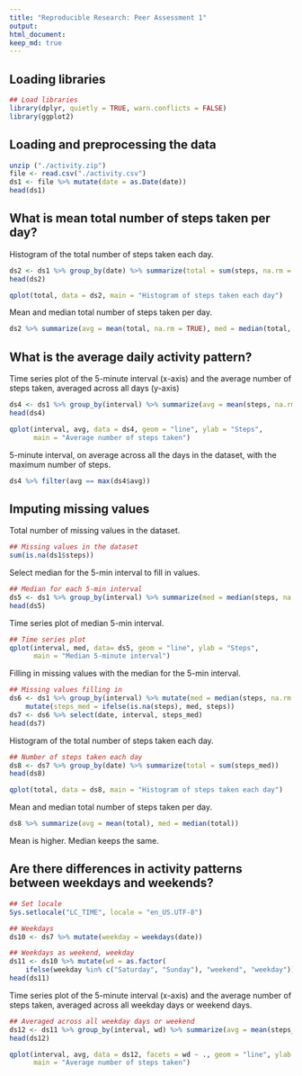 ```yaml
---
title: "Reproducible Research: Peer Assessment 1"
output: 
html_document:
keep_md: true
---
```


## Loading libraries
```r
## Load libraries
library(dplyr, quietly = TRUE, warn.conflicts = FALSE)
library(ggplot2)
```

## Loading and preprocessing the data
```r
unzip ("./activity.zip")
file <- read.csv("./activity.csv")
ds1 <- file %>% mutate(date = as.Date(date))
head(ds1)
```


## What is mean total number of steps taken per day?
Histogram of the total number of steps taken each day.
```r
ds2 <- ds1 %>% group_by(date) %>% summarize(total = sum(steps, na.rm = TRUE))
head(ds2)

qplot(total, data = ds2, main = "Histogram of steps taken each day")
```

Mean and median total number of steps taken per day.
```r
ds2 %>% summarize(avg = mean(total, na.rm = TRUE), med = median(total, na.rm = TRUE))
```


## What is the average daily activity pattern?
Time series plot of the 5-minute interval (x-axis) and the average number of steps taken, averaged across all days (y-axis)
```r
ds4 <- ds1 %>% group_by(interval) %>% summarize(avg = mean(steps, na.rm = TRUE))
head(ds4)

qplot(interval, avg, data = ds4, geom = "line", ylab = "Steps",
      main = "Average number of steps taken")
```

5-minute interval, on average across all the days in the dataset, with the maximum number of steps.
```r
ds4 %>% filter(avg == max(ds4$avg))
```


## Imputing missing values
Total number of missing values in the dataset.
```r
## Missing values in the dataset
sum(is.na(ds1$steps))
```

Select median for the 5-min interval to fill in values.
```r
## Median for each 5-min interval
ds5 <- ds1 %>% group_by(interval) %>% summarize(med = median(steps, na.rm = TRUE))
head(ds5)
```

Time series plot of median 5-min interval.
```r
## Time series plot
qplot(interval, med, data= ds5, geom = "line", ylab = "Steps",
      main = "Median 5-minute interval")
```

Filling in missing values with the median for the 5-min interval.
```r
## Missing values filling in
ds6 <- ds1 %>% group_by(interval) %>% mutate(med = median(steps, na.rm = TRUE)) %>%
    mutate(steps_med = ifelse(is.na(steps), med, steps))
ds7 <- ds6 %>% select(date, interval, steps_med)
head(ds7)
```

Histogram of the total number of steps taken each day.
```r
## Number of steps taken each day
ds8 <- ds7 %>% group_by(date) %>% summarize(total = sum(steps_med))
head(ds8)

qplot(total, data = ds8, main = "Histogram of steps taken each day")
```

Mean and median total number of steps taken per day.
```r
ds8 %>% summarize(avg = mean(total), med = median(total))
```
Mean is higher. Median keeps the same.

## Are there differences in activity patterns between weekdays and weekends?
```r
## Set locale
Sys.setlocale("LC_TIME", locale = "en_US.UTF-8")

## Weekdays
ds10 <- ds7 %>% mutate(weekday = weekdays(date))

## Weekdays as weekend, weekday
ds11 <- ds10 %>% mutate(wd = as.factor(
    ifelse(weekday %in% c("Saturday", "Sunday"), "weekend", "weekday")))
head(ds11)
```

Time series plot of the 5-minute interval (x-axis) and the average number of steps taken, averaged across all weekday days or weekend days.
```r
## Averaged across all weekday days or weekend
ds12 <- ds11 %>% group_by(interval, wd) %>% summarize(avg = mean(steps_med))
head(ds12)

qplot(interval, avg, data = ds12, facets = wd ~ ., geom = "line", ylab = "Steps",
      main = "Average number of steps taken")
```
